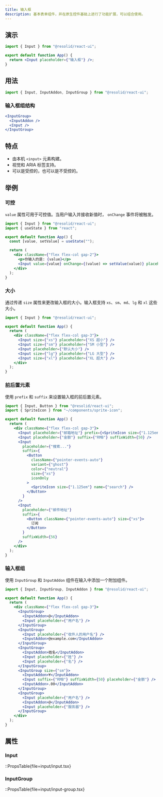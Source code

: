 ```yaml
---
title: 输入框
description: 基本表单组件，并在原生控件基础上进行了功能扩展，可以组合使用。
---
```


## 演示

```jsx demo online=Input componentProps=input/input.tsx|size,type,disabled,readOnly,invalid,fullWidth
import { Input } from "@resolid/react-ui";

export default function App() {
  return <Input placeholder={"输入框"} />;
}
```

## 用法

```js
import { Input, InputAddon, InputGroup } from "@resolid/react-ui";
```

### 输入框组结构

```jsx
<InputGroup>
  <InputAddon />
  <Input />
</InputGroup>
```

## 特点

- 由本机 `<input>` 元素构建。
- 视觉和 ARIA 标签支持。
- 可以是受控的，也可以是不受控的。

## 举例

### 可控

`value` 属性可用于可控值。当用户输入并接收新值时， `onChange` 事件将被触发。

```jsx demo
import { Input } from "@resolid/react-ui";
import { useState } from "react";

export default function App() {
  const [value, setValue] = useState("");

  return (
    <div className={"flex flex-col gap-2"}>
      <p>你输入的是: {value}</p>
      <Input value={value} onChange={(value) => setValue(value)} placeholder="输入框" />
    </div>
  );
}
```

### 大小

通过传递 `size` 属性来更改输入框的大小。输入框支持 `xs`、`sm`、`md`、`lg` 和 `xl` 这些大小。

```jsx demo
import { Input } from "@resolid/react-ui";

export default function App() {
  return (
    <div className={"flex flex-col gap-3"}>
      <Input size={"xs"} placeholder={"XS 超小"} />
      <Input size={"sm"} placeholder={"SM 小型"} />
      <Input placeholder={"默认大小"} />
      <Input size={"lg"} placeholder={"LG 大型"} />
      <Input size={"xl"} placeholder={"XL 超大"} />
    </div>
  );
}
```

### 前后置元素

使用 `prefix` 和 `suffix` 来设置输入框的前后置元素。

```jsx demo
import { Input, Button } from "@resolid/react-ui";
import { SpriteIcon } from "~/components/sprite-icon";

export default function App() {
  return (
    <div className={"flex flex-col gap-3"}>
      <Input placeholder={"邮箱地址"} prefix={<SpriteIcon size={"1.125em"} name={"email"} />} />
      <Input placeholder={"金额"} suffix={"RMB"} suffixWidth={50} />
      <Input
        placeholder={"搜索..."}
        suffix={
          <Button
            className={"pointer-events-auto"}
            variant={"ghost"}
            color={"neutral"}
            size={"xs"}
            iconOnly
          >
            <SpriteIcon size={"1.125em"} name={"search"} />
          </Button>
        }
      />
      <Input
        placeholder={"邮件地址"}
        suffix={
          <Button className={"pointer-events-auto"} size={"xs"}>
            订阅
          </Button>
        }
        suffixWidth={56}
      />
    </div>
  );
}
```

### 输入框组

使用 `InputGroup` 和 `InputAddon` 组件在输入中添加一个附加组件。

```jsx demo
import { Input, InputGroup, InputAddon } from "@resolid/react-ui";

export default function App() {
  return (
    <div className={"flex flex-col gap-3"}>
      <InputGroup>
        <InputAddon>@</InputAddon>
        <Input placeholder={"用户名"} />
      </InputGroup>
      <InputGroup>
        <Input placeholder={"收件人的用户名"} />
        <InputAddon>@example.com</InputAddon>
      </InputGroup>
      <InputGroup>
        <InputAddon>姓名</InputAddon>
        <Input placeholder={"姓"} />
        <Input placeholder={"名"} />
      </InputGroup>
      <InputGroup size={"sm"}>
        <InputAddon>¥</InputAddon>
        <Input suffix={"RMB"} suffixWidth={50} placeholder={"金额"} />
        <InputAddon>.00</InputAddon>
      </InputGroup>
      <InputGroup>
        <Input placeholder={"用户名"} />
        <InputAddon>@</InputAddon>
        <Input placeholder={"服务器"} />
      </InputGroup>
    </div>
  );
}
```

## 属性

### Input

::PropsTable{file=input/input.tsx}

### InputGroup

::PropsTable{file=input/input-group.tsx}
